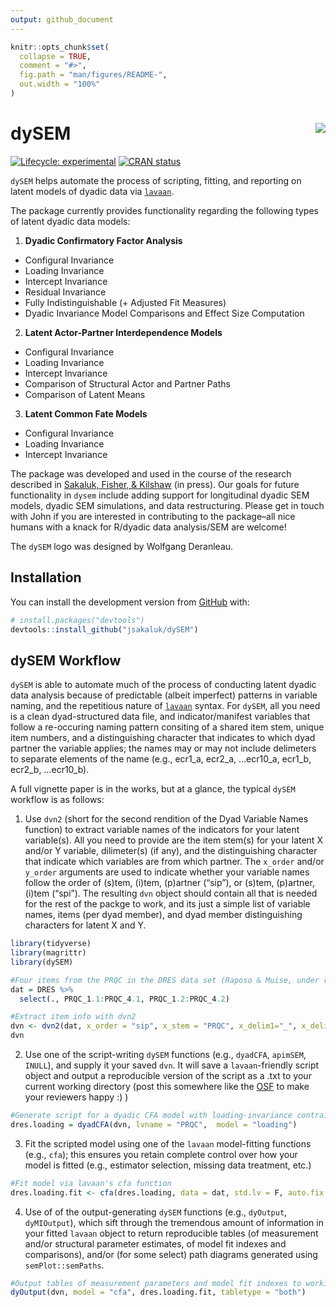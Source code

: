 ```yaml
---
output: github_document
---
```


<!-- README.md is generated from README.Rmd. Please edit that file -->

```r
knitr::opts_chunk$set(
  collapse = TRUE,
  comment = "#>",
  fig.path = "man/figures/README-",
  out.width = "100%"
)
```
# dySEM <img src="man/figures/logo.png" align="right" />

<!-- badges: start -->
[![Lifecycle: experimental](https://img.shields.io/badge/lifecycle-maturing-blue.svg)](https://www.tidyverse.org/lifecycle/#maturing)
[![CRAN status](https://www.r-pkg.org/badges/version/dySEM)](https://CRAN.R-project.org/package=dySEM)
<!-- badges: end -->

`dySEM` helps automate the process of scripting, fitting, and reporting on latent models of dyadic data via [`lavaan`](http://lavaan.ugent.be). 

The package currently provides functionality regarding the following types of latent dyadic data models: 

1. **Dyadic Confirmatory Factor Analysis** 
  + Configural Invariance
  + Loading Invariance
  + Intercept Invariance
  + Residual Invariance
  + Fully Indistinguishable (+ Adjusted Fit Measures)
  + Dyadic Invariance Model Comparisons and Effect Size Computation
2. **Latent Actor-Partner Interdependence Models**
  + Configural Invariance
  + Loading Invariance
  + Intercept Invariance
  + Comparison of Structural Actor and Partner Paths
  + Comparison of Latent Means
3. **Latent Common Fate Models** 
  + Configural Invariance
  + Loading Invariance
  + Intercept Invariance
  
The package was developed and used in the course of the research described in [Sakaluk, Fisher, & Kilshaw](https://psyarxiv.com/9vcnz/) (in press). Our goals for future functionality in `dysem` include adding support for longitudinal dyadic SEM models, dyadic SEM simulations, and data restructuring. Please get in touch with John if you are interested in contributing to the package--all nice humans with a knack for R/dyadic data analysis/SEM are welcome!

The `dySEM` logo was designed by Wolfgang Deranleau.

## Installation

You can install the development version from [GitHub](https://github.com/) with:

``` r
# install.packages("devtools")
devtools::install_github("jsakaluk/dySEM")
```
## dySEM Workflow

`dySEM` is able to automate much of the process of conducting latent dyadic data analysis because of predictable (albeit imperfect) patterns in variable naming, and the repetitious nature of [`lavaan`](http://lavaan.ugent.be) syntax. For `dySEM`, all you need is a clean dyad-structured data file, and indicator/manifest variables that follow a re-occuring naming pattern consiting of a shared item stem, unique item numbers, and a distinguishing character that indicates to which dyad partner the variable applies; the names may or may not include delimeters to separate elements of the name (e.g., ecr1_a, ecr2_a, ...ecr10_a, ecr1_b, ecr2_b, ...ecr10_b).

A full vignette paper is in the works, but at a glance, the typical `dySEM` workflow is as follows:

1. Use `dvn2` (short for the second rendition of the Dyad Variable Names function) to extract variable names of the indicators for your latent variable(s). All you need to provide are the item stem(s) for your latent X and/or Y variable, dilimeter(s) (if any), and the distinguishing character that indicate which variables are from which partner. The `x_order` and/or `y_order` arguments are used to indicate whether your variable names follow the order of (s)tem, (i)tem, (p)artner ("sip"), or (s)tem, (p)artner, (i)tem ("spi"). The resulting `dvn` object should contain all that is needed for the rest of the packge to work, and its just a simple list of variable names, items (per dyad member), and dyad member distinguishing characters for latent X and Y. 
```r
library(tidyverse)
library(magrittr)
library(dySEM)
```

```r
#Four items from the PRQC in the DRES data set (Raposo & Muise, under review) from each dyad member
dat = DRES %>% 
  select(., PRQC_1.1:PRQC_4.1, PRQC_1.2:PRQC_4.2)

#Extract item info with dvn2
dvn <- dvn2(dat, x_order = "sip", x_stem = "PRQC", x_delim1="_", x_delim2 = ".", distinguish_1="1", distinguish_2="2")
dvn
```

2. Use one of the script-writing `dySEM` functions (e.g., `dyadCFA`, `apimSEM`, `INULL`), and supply it your saved `dvn`. It will save a `lavaan`-friendly script object and output a reproducible version of the script as a .txt to your current working directory (post this somewhere like the [OSF](http://osf.io) to make your reviewers happy :) )

```r
#Generate script for a dyadic CFA model with loading-invariance contraints
dres.loading = dyadCFA(dvn, lvname = "PRQC",  model = "loading")
```

3. Fit the scripted model using one of the `lavaan` model-fitting functions (e.g., `cfa`); this ensures you retain complete control over how your model is fitted (e.g., estimator selection, missing data treatment, etc.)

```r
#Fit model via lavaan's cfa function
dres.loading.fit <- cfa(dres.loading, data = dat, std.lv = F, auto.fix.first= F, meanstructure = T)
```
4. Use of of the output-generating `dySEM` functions (e.g., `dyOutput`, `dyMIOutput`), which sift through the tremendous amount of information in your fitted `lavaan` object to return reproducible tables (of measurement and/or structural parameter estimates, of model fit indexes and comparisons), and/or (for some select) path diagrams generated using `semPlot::semPaths`.

```r
#Output tables of measurement parameters and model fit indexes to working directory
dyOutput(dvn, model = "cfa", dres.loading.fit, tabletype = "both")
```

